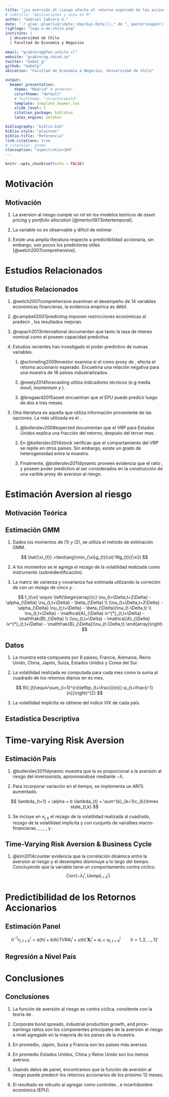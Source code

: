---
title: "¿La aversión al riesgo afecta el retorno esperado de las acciones?"
# subtitle: "Aplicaciones y usos en R"
author: "Gabriel Cabrera G."
date: '`r glue::glue(lubridate::day(Sys.Date())," de ", paste(toupper(substring(months(Sys.Date()), 1,1)), substring(months(Sys.Date()), 2), sep="", collapse=" "), " del ", lubridate::year(Sys.Date()))`'
righlogo: "logo-u-de-chile.png"
institute: |
  | Universidad de Chile
  | Facultad de Economía y Negocios
  
email: "gcabrerag@fen.uchile.cl"
website: "gcabrerag.rbind.io"
twitter: "GaboC_g"
github: "GaboCg"
ubication: "Facultad de Economía & Negocios, Universidad de Chile"

output: 
  beamer_presentation:
    theme: "Madrid" # AnnArbor
    colortheme: "default" 
    # fonttheme: "structurebold"
    template: template_beamer.tex
    slide_level: 2
    citation_package: biblatex
    latex_engine: xelatex

bibliography: "biblio.bib"
biblio-style: "plainnat"
biblio-title: "Referencia"
link-citations: true
# citecolor: green
classoption: "aspectratio=169" 
---

```{r setup, include=FALSE}
knitr::opts_chunk$set(echo = FALSE)
```

# Motivación 

## Motivación 

1. La aversion al riesgo cumple un rol en los modelos teóricos de *asset pricing* y *portfolio allocation* [@merton1973intertemporal].

2. La variable no es observable y dificil de estimar.

3. Existe una amplia literatura respecto a predictibilidad accionaria, sin embargo, son pocos los predictores útiles [@welch2007comprehensive].


# Estudios Relacionados 

## Estudios Relacionados {.allowframebreaks}

1. @welch2007comprehensive examinan el desempeño \red{out-of-sample}  de 14 variables económicas financieras, la evidencia empirica es débil.

2. @campbell2007predicting imponen restricciones económicas al predecir \red{out-of-sample}, los resultados mejoran.

3. @rapach2013international documentan que tanto la tasa de interes nominal como el \red{dividend yield} poseen capacidad predictiva.

4. Estudios recientes han investigado el poder predictivo de nuevas variables.

    1. @schmeling2009investor examina si el \red{consumer confidence index} como proxy de \red{investor sentiment}, efecta el retorno accionario esperado. Encuetrna una relación negativa para una muestra de 18 países industrializados.
    
    2. @neely2014forecasting utiliza indicadores técnicos (e.g media movil, momentum y \red{volume-based rules}).
    
    3. @brogaard2015asset encuentran que el EPU puede predicir luego de dos a tres meses. 

\newpage

5. Otra literatura es aquella que utiliza información proveniente de las opciones. La más utilizada
es el \red{variance risk premium}. 

    1. @bollerslev2009expected documentan que el VRP para Estados Unidos explica una fracción del retorno, después del tercer mes. 
    
    2. En @bollerslev2014stock verifican que el comportamiento del VRP se repite en otros países. Sin embargo, existe un grado de heterogeneidad entre la muestra.
    
    3. Finalmente, @bollerslev2011dynamic proveen evidencia que el ratio \red{P/E}, \red{industrial production} y \red{non-farm Payroll employment} poseen poder predictivo al ser considerados en la construcción de una varible proxy de aversion al riesgo.
    

# Estimación Aversion al riesgo 

## Motivación Teórica {.allowframebreaks}



## Estimación GMM {.allowframebreaks}

1. Dados los momentos de (1) y (2), se utiliza el método de estimación GMM.

$$
\hat{\xi_{t}} =\text{arg}\min_{\xi}g_{t}(\xi)'Wg_{t}({\xi})
$$

2. A los momentos se le agrega el rezago de la volatilidad realizada como instrumento (sobreidentificación).

3. La matriz de varianza y covarianza fue estimada utilizando la correción de \red{Newey-West (NW)} con un rezago de cinco y \red{Bartlett-kernel}. 

\newpage

$$
f_t(\xi) \equiv \left(\begin{array}{c}
                \nu_{t+\Delta,t+2\Delta} - \alpha_{\Delta} \nu_{t,t+\Delta} - \beta_{\Delta} \\
                (\nu_{t+\Delta,t+2\Delta} - \alpha_{\Delta} \nu_{t,t+\Delta} - \beta_{\Delta})\nu_{t-\Delta,t} \\
                \nu_{t,t+\Delta} - \mathcal{A}_{\Delta} iv^{*}_{t,t+\Delta} - \mathfrak{B}_{\Delta} \\
                (\nu_{t,t+\Delta} - \mathcal{A}_{\Delta} iv^{*}_{t,t+\Delta} - \mathfrak{B}_{\Delta})\nu_{t-\Delta,t}
                \end{array}\right)
$$

## Datos

1. La muestra está compuesta por 8 países; Francia, Alemania, Reino Unido, China, Japón, Suiza, Estados Unidos y Corea del Sur.

2. La volatilidad realizada es computada para cada mes como la suma al cuadrado de los retornos diarios en es mes.

$$
RV_{t}\equiv\sum_{i=1}^{n}\left(p_{t+\frac{i}{n}}-p_{t+\frac{i-1}{n}}\right)^{2}
$$

3. La volatilidad implicita se obtiene del índice VIX de cada país.

## Estadística Descriptiva

\begin{table}
\caption{\scriptsize Summary Statistics for Monthly Realized and Implied Volatility\label{tab:Summary-Statistics}}
\vspace{-0.30cm}
\resizebox{\textwidth}{!}{%
\centering
\begin{tabular}{lcccccccccccccccc}
\toprule 
 & \multicolumn{2}{c}{CAC 40} & \multicolumn{2}{c}{DAX 30} & \multicolumn{2}{c}{FTSE 100} & \multicolumn{2}{c}{HSI} & \multicolumn{2}{c}{NIKKEI 225} & \multicolumn{2}{c}{SMI 20} & \multicolumn{2}{c}{S\&P 500} & \multicolumn{2}{c}{KOSPI}\tabularnewline
\midrule 
 & $RV_t$ & $IV_t$ & $RV_t$ & $IV_t$ & $RV_t$ & $IV_t$ & $RV_t$ & $IV_t$ & $RV_t$ & $IV_t$ & $RV_t$ & $IV_t$ & $RV_t$ & $IV_t$ & $RV_t$ & $IV_t$\tabularnewline
\midrule
Mean & 20.68  & 23.11  & 21.81 & 22.49  & 16.48  & 19.83  & 19.93  & 23.12  & 21.51  & 25.29  & 16.03 & 18.41 & 15.21 & 19.5 & 17.89  & 21.56 \tabularnewline
SD & 11.01  & 8.40  & 11.43  & 8.41  & 9.57  & 8.31  & 11.49  & 9.73  & 10.57  & 8.79 & 9.52  & 7.46  & 9.05  & 7.5  & 10.12 & 9.26 \tabularnewline
Skew. & 1.94  & 1.54  & 1.85  & 1.5  & 2.43  & 1.73 & 3.39  & 2.15  & 3.35  & 2.45  & 2.58  & 2.16 & 2.89  & 1.7  & 2.67  & 2 \tabularnewline
Kurt. & 5.87  & 2.79  & 4.55  & 2.11  & 9.49 & 4.01  & 19.24  & 6.08  & 22.07 & 10.12  & 9.55  & 6.1  & 13.48  & 4.46  & 12.13  & 5.95 \tabularnewline
Min. & 6.75  & 11.97  & 6.32  & 11.67  & 4.17 & 9.99  & 6.66  & 11.8  & 6.34  & 12.21  & 5.73  & 9.26  & 4.24  & 10.26  & 5.91  & 10.75 \tabularnewline
5 \%  & 9.32  & 13.55  & 10.02  & 13.39  & 7.3  & 11.09  & 9.81  & 13.66  & 9.92  & 15.22  & 7.36  & 11.39  & 6.71 & 11.56 & 8.06  & 11.86 \tabularnewline
25 \%. & 13.07  & 17.46  & 14.58  & 16.89  & 10.27  & 13.94  & 13.48 & 16.63  & 15.39  & 19.61  & 10.44  & 13.77 & 9.66  & 13.75  & 11.69  & 15.03 \tabularnewline
50 \% & 18.62  & 21.41  & 18.57  & 20.74 & 14.12  & 17.6  & 16.87  & 20.36  & 19.33  & 24.07  & 13.31  & 16.14  & 12.86  & 17.66  & 15.61  & 19.51 \tabularnewline
75 \%  & 24.32  & 25.77 & 25.31  & 25.65 & 19.22  & 23.26  & 22.53  & 26.2  & 25.64 & 28.31  & 18.15 & 20.2  & 17.61 & 23.52  & 20.58  & 24.92 \tabularnewline
95 \% & 45.35  & 41.49  & 42.65  & 41.14  & 35.28  & 36.58  & 41.76  & 43.23  & 40.58  & 37.72  & 37.01  & 34.49  & 30.18  & 32.04  & 37.76  & 36.48\tabularnewline
Max. & 84.61  & 59.09 & 80.62 & 52.78 & 79.29 & 59.98 & 110.26  & 71.97  & 109.61 & 78.9  & 77.64 & 56.92  & 82.92 & 59.89 & 86.8 & 70.29\tabularnewline
\bottomrule
\end{tabular}
}
\end{table}

#  Time-varying Risk Aversion

## Estimación País 

1. @bollerslev2011dynamic muestra que la \red{volatility risk premium} es proporcional a la aversión al riesgo del inversionista, aproximandose mediante $-\lambda$.

2. Para incorporar variación en el tiempo, se implementa un AR(1) aumentado.

$$
\lambda_{t+1} = \alpha + b \lambda_{t} + \sum^{k}_{k=1}c_{k}\times state_{t,k}
$$

3. Se incluye en $x_{t,k}$ el rezago de la volatilidad realizada al cuadrado, rezago de la volatilidad implícita y con cunjunto de varialbes macro-financieras.
\red{Aaa corporate bond spreads}, \red{housing starts}, \red{industrial production}, \red{Producer price index}, \red{Total payroll employment} y \red{Price-earnings (PE) ratio}.

## 

\begin{table}[H]
\caption{\scriptsize GMM Estimates of Constant and Time-Varying Volatility Risk Premium Function}
\resizebox{0.9\textwidth}{!}{%
\centering
\begin{tabular}{lcccccccccccccccc}
\toprule 
 & \multicolumn{2}{c}{France (CAC 40)} & \multicolumn{2}{c}{Germany (DAX 30)} & \multicolumn{2}{c}{UK (FTSE 100)} & \multicolumn{2}{c}{China (HSI)}\tabularnewline
\midrule
 & Constant & Macro 

Finance & Constant & Macro 

Finance & Constant & Macro 

Finance & Constant & Macro 

Finance\tabularnewline
\midrule
$\lambda$ & -4.705{*} &  & -1.776 &  & -2.578{*}{*}{*} &  & -2.031{*}{*} & \tabularnewline
 & (2.559) &  & (1.232) &  & (0.540) &  & (1.003) & \tabularnewline
$\alpha$ &  & -0.527{*}{*}{*} &  & -0.435{*}{*}{*} &  & -0.526{*}{*}{*} &  & -0.527{*}{*}{*}\tabularnewline
 &  & (0.070) &  & (0.160) &  & (0.026) &  & (0.178)\tabularnewline
$\beta$ &  & 0.812{*}{*}{*} &  & 0.779{*}{*}{*} &  & 0.818{*}{*}{*} &  & 0.855{*}{*}{*}\tabularnewline
 &  & (0.035) &  & (0.038) &  & (0.012) &  & (0.061)\tabularnewline
$c_{1}$ Realized Volatility &  & -0.323{*}{*}{*} &  & -0.319{*}{*}{*} &  & -0.317{*}{*}{*} &  & -0.319{*}\tabularnewline
 &  & (0.105) &  & (0.079) &  & (0.100) &  & (0.173)\tabularnewline
$c_{2}$ Aaa Bond &  & 0.190{*}{*} &  & 0.192{*}{*}{*} &  & 0.187{*}{*}{*} &  & 0.291{*}{*}\tabularnewline
 &  & (0.086) &  & (0.036) &  & (0.061) &  & (0.127)\tabularnewline
$c_{3}$ Housing Start &  & -0.325 &  & -0.103{*}{*} &  & -0.212{*}{*}{*} &  & -0.230\tabularnewline
 &  & (0.288) &  & (0.046) &  & (0.071) &  & (0.253)\tabularnewline
$c_{4}$ Industrial Production &  & 0.137 &  & 0.091{*}{*}{*} &  & 0.069{*}{*} &  & 0.041\tabularnewline
 &  & (0.095) &  & (0.022) &  & (0.027) &  & (0.029)\tabularnewline
$c_{5}$ Producer Price Index &  & -0.056 &  & -0.034 &  & -0.037{*}{*}{*} &  & -0.031\tabularnewline
 &  & (0.062) &  & (0.048) &  & (0.010) &  & (0.097)\tabularnewline
$c_{6}$ Payroll Employment &  & -0.032{*}{*}{*} &  & -0.045{*}{*}{*} &  & -0.048 &  & -0.052\tabularnewline
 &  & (0.011) &  & (0.007) &  & (0.052) &  & (0.127)\tabularnewline
$c_{7}$ PE Ratio &  & 0.440{*}{*} &  & 0.384{*}{*}{*} &  & 0.393{*}{*}{*} &  & 0.302{*}{*}\tabularnewline
 &  & (0.190) &  & (0.086) &  & (0.129) &  & (0.152)\tabularnewline
\bottomrule
\end{tabular}
}
\end{table}

##

\begin{table}[H]
\caption{GMM Estimates of Constant and Time-Varying Volatility Risk Premium Function}
\resizebox{0.9\textwidth}{!}{%
\centering
\begin{tabular}{lcccccccccccccccc}
\toprule 
 & \multicolumn{2}{c}{Japan (NIKKEI 225)} & \multicolumn{2}{c}{Switzerland (SMI 20)} & \multicolumn{2}{c}{US (S\&P 500)} & \multicolumn{2}{c}{South Korea (KOSPI)}\tabularnewline
\midrule
 & Constant & Macro 

Finance & Constant & Macro 

Finance & Constant & Macro 

Finance & Constant & Macro 

Finance\tabularnewline
\midrule
$\lambda$ & -3.118{*}{*} &  & -3.153{*}{*}{*} &  & -2.504{*}  &  & -3.382{*}{*}{*} & \tabularnewline
 & (1.565) &  & (0.756) &  & (1.347) &  & (0.986) & \tabularnewline
$\alpha$ &  & -0.232{*} &  & -0.777{*}{*}{*} &  & -0.200 &  & -0.320{*}{*}{*}\tabularnewline
 &  & (0.127) &  & (0.229) &  & (0.120) &  & (0.042)\tabularnewline
$\beta$ &  & 0.931{*}{*}{*} &  & 0.425{*}{*}{*} &  & 0.740{*}{*}{*} &  & 0.890{*}{*}{*}\tabularnewline
 &  & (0.019) &  & (0.087) &  & (0.222) &  & (0.017)\tabularnewline
$c_{1}$ Realized Volatility &  & -0.319{*}{*}{*} &  & -0.362{*}{*}{*} &  & -0.423{*}{*} &  & -0.216\tabularnewline
 &  & (0.055) &  & (0.076) &  & (0.194) &  & (0.166)\tabularnewline
$c_{2}$ Aaa Bond &  & 0.191{*}{*}{*} &  & 0.210{*}{*}{*} &  & 0.251{*}{*}{*} &  & 0.192{*}\tabularnewline
 &  & (0.054) &  & (0.042) &  & (0.088) &  & (0.106)\tabularnewline
$c_{3}$ Housing Start &  & -0.230{*}{*}{*} &  & -0.201{*}{*}{*} &  & -0.212{*}{*}{*} &  & -0.233{*}{*}\tabularnewline
 &  & (0.088) &  & (0.062) &  & (0.063) &  & (0.112)\tabularnewline
$c_{4}$ Industrial Production &  & 0.037 &  & 0.079{*}{*}{*} &  & 0.093{*}{*}{*} &  & 0.056\tabularnewline
 &  & (0.118) &  & (0.029) &  & (0.023) &  & (0.073)\tabularnewline
$c_{5}$ Producer Price Index &  & -0.052 &  & -0.083{*}{*}{*} &  & -0.045{*}{*}{*} &  & -0.061{*}\tabularnewline
 &  & (0.093) &  & (0.028) &  & (0.011) &  & (0.036)\tabularnewline
$c_{6}$ Payroll Employment &  & -0.030 &  & 0.018 &  & -0.034 &  & -0.052\tabularnewline
 &  & (0.096) &  & (0.049) &  & (0.031) &  & (0.062)\tabularnewline
$c_{7}$ PE Ratio &  & 0.302{*}{*} &  & 0.302{*}{*}{*} &  & 0.114{*}{*} &  & 0.264\tabularnewline
 &  & (0.137) &  & (0.067) &  & (0.057) &  & (0.195)\tabularnewline
\bottomrule
\end{tabular}
}
\end{table}

## Time-Varying Risk Aversion & Business Cycle 

1. @kim2014counter evidencia que la correlación dinámica  entre la aversión al riesgo y el desempleo disminuye a lo largo del tiempo. Concluyendo que la variable tiene un comportamiento contra cíclico. 
$$
Corr(-\lambda_{t}^{i},Uempl_{t+k}^{i})
$$

\vspace{-0.5cm}

\begin{table}[H]
\caption{Correlation between Time-varying Risk Aversion and Unemployment Rate\label{tab:Correlation-between-time-varying}}
\resizebox{\textwidth}{!}{%
\centering
\begin{tabular}{lccccccccccc}
\toprule 
Countries (Indices) & $t-5$ & $t-4$ & $t-3$ & $t-2$ & $t-1$ & $t$ & $t+1$ & $t+2$ & $t+3$ & $t+4$ & $t+5$\tabularnewline
\midrule
France (CAC 40) & 0.412{*}{*}{*} & 0.410{*}{*}{*} & 0.406{*}{*}{*} & 0.399{*}{*}{*} & 0.389{*}{*}{*} & 0.376{*}{*}{*} & 0.360{*}{*}{*} & 0.339{*}{*}{*} & 0.317{*}{*}{*} & 0.291{*}{*}{*} & 0.261{*}{*}{*}\tabularnewline
Germany (DAX 30) & 0.125{*} & 0.122{*} & 0.119{*} & 0.116{*} & 0.113 & 0.108 & 0.103 & 0.099 & 0.094 & 0.090 & 0.086\tabularnewline
UK (FTSE 100) & 0.311{*}{*}{*} & 0.327{*}{*}{*} & 0.340{*}{*}{*} & 0.347{*}{*}{*} & 0.350{*}{*}{*} & 0.350{*}{*}{*} & 0.341{*}{*}{*} & 0.330{*}{*}{*} & 0.316{*}{*}{*} & 0.301{*}{*}{*} & 0.285{*}{*}{*}\tabularnewline
China (HSI) & 0.379{*}{*}{*} & 0.333{*}{*}{*} & 0.283{*}{*}{*} & 0.232{*}{*}{*} & 0.184{*}{*} & 0.140{*} & 0.109 & 0.085 & 0.067 & 0.055 & 0.046\tabularnewline
Japan (NIKKEI 225) & 0.262{*}{*}{*} & 0.234{*}{*}{*} & 0.205{*}{*}{*} & 0.175{*}{*} & 0.146{*}{*} & 0.117{*} & 0.092 & 0.069 & 0.050 & 0.032 & 0.015\tabularnewline
Switzerland (SMI 20) & 0.449{*}{*}{*} & 0.458{*}{*}{*} & 0.454{*}{*}{*} & 0.440{*}{*}{*} & 0.412{*}{*}{*} & 0.356{*}{*}{*} & 0.326{*}{*}{*} & 0.294{*}{*}{*} & 0.260{*}{*}{*} & 0.225{*}{*}{*} & 0.188{*}{*}{*}\tabularnewline
US (S\&P 500) & 0.376{*}{*}{*} & 0.348{*}{*}{*} & 0.318{*}{*}{*} & 0.283{*}{*}{*} & 0.247{*}{*}{*} & 0.208{*}{*}{*} & 0.164{*}{*} & 0.121{*} & 0.080 & 0.039 & 0.001\tabularnewline
South Korea (KOSPI) & 0.132{*} & 0.125 & 0.120 & 0.117 & 0.113 & 0.099 & 0.084 & 0.077 & 0.060 & 0.041 & 0.019\tabularnewline
\bottomrule
\end{tabular}
}
\end{table}

# Predictibilidad de los Retornos Accionarios

## Estimación Panel 

$$
h^{-1}r_{t,t+h}^{i}=a(h)+b(h)TVRA_{t}^{i}+\gamma(h)'\mathbf{X}_{t}^{i} + \alpha_{i} + u_{t,t+h}^{i} \qquad h=1,2,...,12 
$$

##

\begin{table}[H]
\caption{\scriptsize Panel Stock Return Predictability Regressions}
\vspace{-0.30cm}
\begin{center}
\resizebox{\textwidth}{!}{%
\centering
\begin{tabular}{lccccccccccccc}
\toprule 
\multicolumn{13}{c}{%
Panel A: Baseline %
}\tabularnewline
\midrule 
{Horizon} & {1} & {2} & {3} & {4} & {5} & {6} & {7} & {8} & {9} & {10} & {11} & {12}\tabularnewline
\midrule
{$TVRA$} & {1.212{*}{*}{*}} & {0.621{*}{*}{*}} & {0.413{*}{*}{*}} & {0.312{*}{*}{*}} & {0.246{*}{*}{*}} & {0.206{*}{*}{*}} & {0.179{*}{*}{*}} & {0.157{*}{*}{*}} & {0.142{*}{*}{*}} & {0.126{*}{*}{*}} & {0.113{*}{*}{*}} & {0.105{*}{*}{*}}\tabularnewline
{} & {(0.445)} & {(0.222)} & {(0.148)} & {(0.112)} & {(0.090)} & {(0.074)} & {(0.064)} & {(0.055)} & {(0.049)} & {(0.045)} & {(0.041)} & {(0.037)}\tabularnewline
{\%Adj. $R^{2}$} & {0.22} & {0.23} & {0.23} & {0.23} & {0.22} & {0.22} & {0.23} & {0.23} & {0.24} & {0.23} & {0.23} & {0.23}\tabularnewline
{Obs.} & {1627} & {1619} & {1611} & {1603} & {1595} & {1587} & {1579} & {1571} & {1563} & {1555} & {1547} & {1539}\tabularnewline
\midrule 
\multicolumn{13}{c}{%
Panel B: Baseline + Variance Risk Premium
}\tabularnewline
\midrule
{$TVRA$} & {1.191{*}{*}{*}} & {0.610{*}{*}{*}} & {0.406{*}{*}{*}} & {0.307{*}{*}{*}} & {0.242{*}{*}{*}} & {0.202{*}{*}{*}} & {0.176{*}{*}{*}} & {0.155{*}{*}{*}} & {0.139{*}{*}{*}} & {0.124{*}{*}{*}} & {0.112{*}{*}{*}} & {0.103{*}{*}{*}}\tabularnewline
{} & {(0.421)} & {(0.209)} & {(0.139)} & {(0.105)} & {(0.084)} & {(0.070)} & {(0.059)} & {(0.052)} & {(0.046)} & {(0.042)} & {(0.038)} & {(0.035)}\tabularnewline
{$VRP$} & {0.198{*}} & {0.099{*}{*}} & {0.066{*}{*}} & {0.050{*}{*}} & {0.040{*}} & {0.033{*}{*}} & {0.028{*}{*}} & {0.025{*}{*}} & {0.022{*}{*}} & {0.020{*}{*}} & {0.018{*}{*}} & {0.016{*}}\tabularnewline
{} & {(0.064)} & {(0.032)} & {(0.021)} & {(0.016)} & {(0.013)} & {(0.011)} & {(0.009)} & {(0.008)} & {(0.007)} & {(0.006)} & {(0.006)} & {(0.005)}\tabularnewline
{\% Adj. $R^{2}$} & {2.07} & {2.08} & {2.09} & {2.1} & {2.09} & {2.1} & {2.11} & {2.11} & {2.11} & {2.09} & {2.08} & {2.07}\tabularnewline
{Obs.} & {1627} & {1619} & {1611} & {1603} & {1595} & {1587} & {1579} & {1571} & {1563} & {1555} & {1547} & {1539}\tabularnewline
\midrule 
\multicolumn{13}{c}{%
Panel C: Baseline + Investor Sentiment
}\tabularnewline
\midrule
{$TVRA$} & {1.147{*}{*}} & {0.588{*}{*}} & {0.391{*}{*}} & {0.296{*}{*}} & {0.234{*}{*}} & {0.196{*}{*}} & {0.170{*}{*}{*}} & {0.149{*}{*}{*}} & {0.135{*}{*}{*}} & {0.120{*}{*}{*}} & {0.108{*}{*}{*}} & {0.100{*}{*}{*}}\tabularnewline
{} & {(0.463)} & {(0.229)} & {(0.152)} & {(0.115)} & {(0.093)} & {(0.077)} & {(0.065)} & {(0.057)} & {(0.050)} & {(0.046)} & {(0.042)} & {(0.038)}\tabularnewline
{$Sentiment$} & {-0.131} & {-0.068} & {-0.046} & {-0.035} & {-0.028} & {-0.023} & {-0.021} & {-0.018} & {-0.017} & {-0.015} & {-0.014} & {-0.013}\tabularnewline
{} & {(0.090)} & {(0.046)} & {(0.031)} & {(0.023)} & {(0.018)} & {(0.015)} & {(0.013)} & {(0.012)} & {(0.010)} & {(0.009)} & {(0.008)} & {(0.008)}\tabularnewline
{\% Adj. $R^{2}$} & {0.31} & {0.33} & {0.34} & {0.34} & {0.33} & {0.34} & {0.35} & {0.35} & {0.37} & {0.36} & {0.35} & {0.37}\tabularnewline
{Obs.} & {1561} & {1553} & {1545} & {1537} & {1529} & {1521} & {1513} & {1505} & {1497} & {1489} & {1481} & {1473}\tabularnewline
\bottomrule
\end{tabular}
}
\end{center}
\end{table}

##

\begin{table}[H]
\caption{\scriptsize Panel Stock Return Predictability Regressions}
\begin{center}
\resizebox{\textwidth}{!}{%
\centering
\begin{tabular}{lccccccccccccc}
\toprule 
\multicolumn{13}{c}{%
Panel A: Baseline %
}\tabularnewline
\midrule 
{Horizon} & {1} & {2} & {3} & {4} & {5} & {6} & {7} & {8} & {9} & {10} & {11} & {12}\tabularnewline
\midrule 
\multicolumn{13}{c}{%
Panel D: Baseline + Economic Uncertainty
}\tabularnewline
\midrule
{$TVRA$} & {1.161{*}{*}{*}} & {0.592{*}{*}{*}} & {0.394{*}{*}{*}} & {0.296{*}{*}{*}} & {0.234{*}{*}{*}} & {0.196{*}{*}{*}} & {0.170{*}{*}{*}} & {0.150{*}{*}{*}} & {0.136{*}{*}{*}} & {0.121{*}{*}{*}} & {0.110{*}{*}{*}} & {0.101{*}{*}{*}}\tabularnewline
{} & {(0.431)} & {(0.214)} & {(0.142)} & {(0.107)} & {(0.086)} & {(0.071)} & {(0.061)} & {(0.053)} & {(0.047)} & {(0.043)} & {(0.040)} & {(0.036)}\tabularnewline
{$Uncertainty$} & {0.035} & {0.017} & {0.011} & {0.009} & {0.007} & {0.006} & {0.005} & {0.004} & {0.003} & {0.003} & {0.002} & {0.002}\tabularnewline
{} & {(0.022)} & {(0.011)} & {(0.008)} & {(0.006)} & {(0.005)} & {(0.004)} & {(0.004)} & {(0.003)} & {(0.003)} & {(0.003)} & {(0.003)} & {(0.002)}\tabularnewline
{\% Adj. $R^{2}$} & {0.39} & {0.4} & {0.4} & {0.4} & {0.41} & {0.41} & {0.39} & {0.38} & {0.37} & {0.36} & {0.32} & {0.31}\tabularnewline
{Obs.} & {1428} & {1421} & {1414} & {1407} & {1400} & {1393} & {1386} & {1379} & {1372} & {1365} & {1358} & {1351}\tabularnewline
\midrule
\multicolumn{13}{c}{%
Panel E: Baseline + All controls variables 
}\tabularnewline
\midrule
{$TVRA$} & {1.1684{*}{*}{*}} & {0.5950{*}{*}{*}} & {0.3946{*}{*}{*}} & {0.2973{*}{*}{*}} & {0.2337{*}{*}{*}} & {0.1950{*}{*}{*}} & {0.1690{*}{*}{*}} & {0.1478{*}{*}{*}} & {0.1337{*}{*}{*}} & {0.1193{*}{*}{*}} & {0.1082{*}{*}{*}} & {0.1005{*}{*}{*}}\tabularnewline
{} & {(0.4294)} & {(0.2115)} & {(0.1405)} & {(0.1061)} & {(0.0860)} & {(0.0715)} & {(0.0601)} & {(0.0522)} & {(0.0465)} & {(0.0419)} & {(0.0386)} & {(0.0349)}\tabularnewline
{$VRP$} & {0.2079{*}{*}} & {0.1038{*}{*}} & {0.0693{*}{*}} & {0.0521{*}{*}} & {0.0417{*}{*}} & {0.0348{*}{*}} & {0.0298{*}{*}{*}} & {0.0260{*}{*}{*}} & {0.0230{*}{*}} & {0.0207{*}{*}{*}} & {0.0188{*}{*}{*}} & {0.0171{*}{*}}\tabularnewline
{} & {(0.0648)} & {(0.0324)} & {(0.0216)} & {(0.0162)} & {(0.0129)} & {(0.0108)} & {(0.0092)} & {(0.0080)} & {(0.0071)} & {(0.0064)} & {(0.0058)} & {(0.0053)}\tabularnewline
{$Sentiment$} & {-0.0821} & {-0.0432} & {-0.0299} & {-0.0226} & {-0.0171} & {-0.0144} & {-0.0130} & {-0.0117} & {-0.0108} & {-0.0095} & {-0.0088} & {-0.0085}\tabularnewline
{} & {(0.0648)} & {(0.0331)} & {(0.0223)} & {(0.0168)} & {(0.0132)} & {(0.0107)} & {(0.0094)} & {(0.0082)} & {(0.0074)} & {(0.0066)} & {(0.0059)} & {(0.0059)}\tabularnewline
{$Uncertainty$} & {0.0530{*}{*}{*}} & {0.0263{*}{*}{*}} & {0.0176{*}{*}{*}} & {0.0135{*}{*}{*}} & {0.0112{*}{*}{*}} & {0.0092{*}{*}{*}} & {0.0077{*}{*}{*}} & {0.0065{*}{*}{*}} & {0.0057{*}{*}{*}} & {0.0052{*}{*}{*}} & {0.0045{*}{*}{*}} & {0.0040{*}{*}}\tabularnewline
{} & {(0.0201)} & {(0.0100)} & {(0.0068)} & {(0.0052)} & {(0.0042)} & {(0.0035)} & {(0.0031)} & {(0.0027)} & {(0.0025)} & {(0.0023)} & {(0.0022)} & {(0.0020)}\tabularnewline
{\% Adj. $R^{2}$} & {2.71} & {2.72} & {2.74} & {2.76} & {2.77} & {2.77} & {2.75} & {2.73} & {2.7} & {2.69} & {2.62} & {2.59}\tabularnewline
{Obs.} & {1561} & {1553} & {1545} & {1537} & {1529} & {1521} & {1513} & {1505} & {1497} & {1489} & {1481} & {1473}\tabularnewline
\bottomrule
\end{tabular}
}
\end{center}
\end{table}

## Regresión a Nivel País

## 

\begin{table}[H]
\caption{\scriptsize Stock Return Predictability Regressions by Country}
\vspace{-0.30cm}
\resizebox{\textwidth}{!}{%
\centering
\begin{tabular}{lccccccccccccc}
\toprule 
{Horizon (h)} & & {1} & {2} & {3} & {4} & {5} & {6} & {7} & {8} & {9} & {10} & {11} & {12}\tabularnewline
\midrule
{France}  & {$\hat{\beta}_{TVRA}$} & {1.20} & {0.68} & {0.45} & {0.35} & {0.26} & {0.21} & {0.20} & {0.19} & {0.18} & {0.16} & {0.15} & {0.14}\tabularnewline
          & {$R^{2}$} & {0.21} & {0.27} & {0.27} & {0.28} & {0.25} & {0.23} & {0.29} & {0.32} & {0.36} & {0.35} & {0.37} & {0.39}\tabularnewline
{Germany} & {$\hat{\beta}_{TVRA}$} & {0.98} & {0.49} & {0.33} & {0.24} & {0.20} & {0.17{*}} & {0.14{*}} & {0.12{*}{*}} & {0.11{*}{*}} & {0.10{*}{*}} & {0.09{*}{*}{*}} & {0.08{*}{*}{*}}\tabularnewline
          & {$R^{2}$} & {0.06} & {0.06} & {0.06} & {0.06} & {0.06} & {0.06} & {0.06} & {0.06} & {0.06} & {0.06} & {0.06} & {0.06}\tabularnewline
{UK}      & {$\hat{\beta}_{TVRA}$} & {1.83{*}{*}{*}} & {0.92{*}{*}{*}} & {0.61{*}{*}{*}} & {0.46{*}{*}{*}} & {0.37{*}{*}{*}} & {0.31{*}{*}{*}} & {0.27{*}{*}{*}} & {0.23{*}{*}{*}} & {0.20{*}{*}{*}} & {0.18{*}{*}{*}} & {0.16{*}{*}{*}} & {0.15{*}{*}{*}}\tabularnewline
          & {$R^{2}$} & {1.24} & {1.25} & {1.25} & {1.27} & {1.25} & {1.26} & {1.29} & {1.26} & {1.22} & {1.23} & {1.09} & {1.18}\tabularnewline
{China}   & {$\hat{\beta}_{TVRA}$} & {5.81} & {2.91} & {1.93} & {1.46} & {1.17} & {0.97} & {0.83} & {0.73} & {0.64} & {0.58} & {0.53} & {0.48}\tabularnewline
          & {$R^{2}$} & {2.32} & {2.33} & {2.31} & {2.38} & {2.38} & {2.37} & {2.37} & {2.37} & {2.37} & {2.40} & {2.41} & {2.41}\tabularnewline
{Japan}   & {$\hat{\beta}_{TVRA}$} & {1.49{*}{*}{*}} & {0.74{*}{*}{*}} & {0.49{*}{*}{*}} & {0.37{*}} & {0.30} & {0.25} & {0.21} & {0.18} & {0.16} & {0.15} & {0.13} & {0.12}\tabularnewline
          & {$R^{2}$} & {0.87} & {0.87} & {0.87} & {0.87} & {0.87} & {0.88} & {0.86} & {0.85} & {0.87} & {0.85} & {0.86} & {0.84}\tabularnewline
{Switzerland } & {$\hat{\beta}_{TVRA}$} & {6.21{*}{*}{*}} & {3.26{*}{*}{*}} & {2.13{*}{*}{*}} & {1.67{*}{*}{*}} & {1.29{*}{*}{*}} & {1.05{*}{*}} & {0.88{*}{*}} & {0.73{*}{*}} & {0.65{*}{*}} & {0.53} & {0.48} & {0.47}\tabularnewline
          & {$R^{2}$} & {1.06} & {1.15} & {1.08} & {1.17} & {1.06} & {0.99} & {0.95} & {0.85} & {0.82} & {0.67} & {0.66} & {0.75}\tabularnewline
{US}      & {$\hat{\beta}_{TVRA}$} & {0.54} & {0.27} & {0.19} & {0.15} & {0.12} & {0.12} & {0.11} & {0.11} & {0.11} & {0.09} & {0.08} & {0.07}\tabularnewline
          & {$R^{2}$} & {0.02} & {0.02} & {0.02} & {0.02} & {0.02} & {0.03} & {0.03} & {0.04} & {0.05} & {0.04} & {0.04} & {0.04}\tabularnewline
{South Korea} & {$\hat{\beta}_{TVRA}$} & {6.54{*}{*}{*}} & {3.38{*}{*}{*}} & {2.26{*}{*}{*}} & {1.65{*}{*}{*}} & {1.30{*}{*}{*}} & {1.06{*}{*}{*}} & {0.94{*}{*}{*}} & {0.82{*}{*}{*}} & {0.71{*}{*}{*}} & {0.63{*}{*}{*}} & {0.57{*}{*}{*}} & {0.52{*}{*}{*}}\tabularnewline
          & {$R^{2}$} & {0.95} & {1.02} & {1.02} & {0.97} & {0.93} & {0.90} & {0.94} & {0.95} & {0.91} & {0.89} & {0.87} & {0.86}\tabularnewline
\bottomrule
\end{tabular}
}
\end{table}

# Conclusiones

## Conclusiones

1. La función de aversión al riesgo es contra cíclica, consitente con la teoría de \red{asset pricing}.

2. Corporate bond spreads, industrial production growth, and price-earnings ratios son los componentes principales de la aversión al riesgo a nivel agregado en la mayoría de los países de la muestra.

3. En promedio, Japón, Suiza y Francia son los países más aversos.

4. En promedio Estados Unidos, China y Reino Unido son los menos aversos.

5. Usando datos de panel, encontramos que la función de aversión al riesgo puede predecir los retornos accionarios de los próximo 12 meses.

6. El resultado es robusto al agregar como controles \red{variance risk premium}, \red{investor’s sentiment} e incertidumbre económica (EPU).
